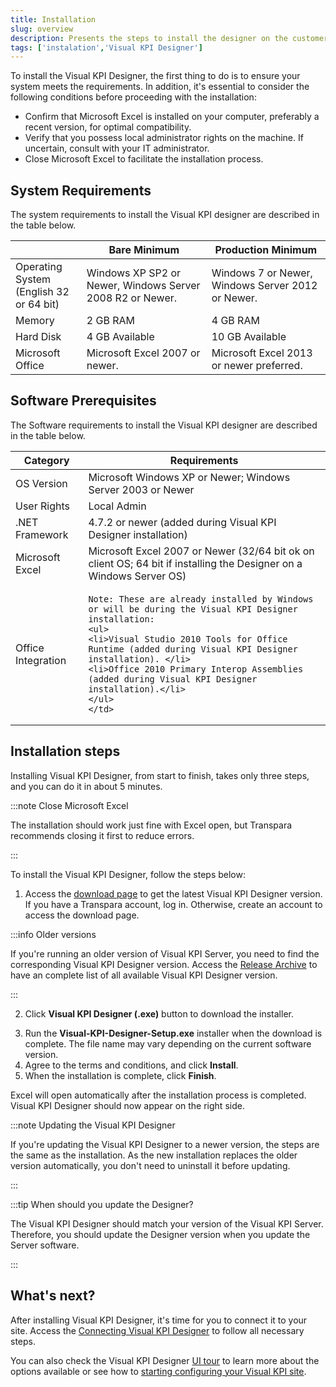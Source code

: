 ```yaml
---
title: Installation
slug: overview
description: Presents the steps to install the designer on the customer machine.
tags: ['instalation','Visual KPI Designer']
---
```



To install the Visual KPI Designer, the first thing to do is to ensure your system meets the requirements. In addition, it's essential to consider the following conditions before proceeding with the installation:

- Confirm that Microsoft Excel is installed on your computer, preferably a recent version, for optimal compatibility. 
- Verify that you possess local administrator rights on the machine. If uncertain, consult with your IT administrator. 
- Close Microsoft Excel to facilitate the installation process. 

## System Requirements

The system requirements to install the Visual KPI designer are described in the table below.

<table>
<thead>
  <tr>
    <th></th>
    <th>Bare Minimum</th>
    <th>Production Minimum</th>
  </tr>
</thead>
<tbody>
  <tr>
    <td>Operating System <br/>(English 32 or 64 bit)</td>
    <td>Windows XP SP2 or Newer, Windows Server 2008 R2 or Newer.</td>
    <td>Windows 7 or Newer, Windows Server 2012 or Newer.</td>
  </tr>
  <tr>
    <td>Memory</td>
    <td>2 GB RAM</td>
    <td>4 GB RAM</td>
  </tr>
  <tr>
    <td>Hard Disk</td>
    <td>4 GB Available</td>
    <td>10 GB Available</td>
  </tr>
  <tr>
    <td>Microsoft Office</td>
    <td>Microsoft Excel 2007 or newer.</td>
    <td>Microsoft Excel 2013 or newer preferred.</td>
  </tr>
</tbody>
</table>

## Software Prerequisites

The Software requirements to install the Visual KPI designer are described in the table below.

<table>
<thead>
  <tr>
    <th>Category</th>
    <th>Requirements</th>
  </tr>
</thead>
<tbody>
  <tr>
    <td>OS Version</td>
    <td>Microsoft Windows XP or Newer; Windows Server 2003 or Newer</td>
  </tr>
  <tr>
    <td>User Rights</td>
    <td>Local Admin</td>
  </tr>
  <tr>
    <td>.NET Framework</td>
    <td>4.7.2 or newer (added during Visual KPI Designer installation)</td>
  </tr>
  <tr>
    <td>Microsoft Excel</td>
    <td>Microsoft Excel 2007 or Newer (32/64 bit ok on client OS; 64 bit if installing the Designer on a Windows Server OS)</td>
  </tr>
  <tr>
    <td>Office Integration</td>
    <td>
    
    Note: These are already installed by Windows or will be during the Visual KPI Designer installation:    
    <ul> 
    <li>Visual Studio 2010 Tools for Office Runtime (added during Visual KPI Designer installation). </li>
    <li>Office 2010 Primary Interop Assemblies (added during Visual KPI Designer installation).</li>
    </ul>
    </td>
  </tr>
</tbody>
</table>

## Installation steps

Installing Visual KPI Designer, from start to finish, takes only three steps, and you can do it in about 5 minutes. 

:::note Close Microsoft Excel

The installation should work just fine with Excel open, but Transpara recommends closing it first to reduce errors.

:::

To install the Visual KPI Designer, follow the steps below:

1. Access the [download page](https://www.transpara.com/software-downloads/) to get the latest Visual KPI Designer version. If you have a Transpara account, log in. Otherwise, create an account to access the download page.

:::info Older versions

If you're running an older version of Visual KPI Server, you need to find the corresponding Visual KPI Designer version. Access the [Release Archive](https://www.transpara.com/download-archive/) to have an complete list of all available Visual KPI Designer version.

:::

2. Click **Visual KPI Designer (.exe)** button to download the installer.

<StylizedImage
  imgURL="img/docs/designer/getting-started/installation-downloadbutton.png"
  alt="Installation Download Button"
  wSize="800px"
/>

3. Run the **Visual-KPI-Designer-Setup.exe** installer when the download is complete. The file name may vary depending on the current software version.
4. Agree to the terms and conditions, and click **Install**.
5. When the installation is complete, click **Finish**.

Excel will open  automatically after the installation process is completed. Visual KPI  Designer should now appear on the right side.

:::note Updating the Visual KPI Designer

If you're updating the Visual KPI Designer to a newer version, the steps are the same as the installation. As the new installation replaces the older version automatically, you don't need to uninstall it before updating. 

:::

:::tip When should you update the Designer?

The Visual KPI Designer should match your version of the Visual KPI Server. Therefore, you should update the Designer version when you update the Server software.

::: 

## What's next?

After installing Visual KPI Designer, it's time for you to connect it to your site. Access the [Connecting Visual KPI Designer](/docs/visual-kpi-design/installation-and-setup/connecting) to follow all necessary steps.

You can also check the Visual KPI Designer [UI tour](docs/visual-kpi-design/installation-and-setup/ui-tour) to learn more about the options available or see how to [starting configuring your Visual KPI site](docs/visual-kpi-design/installation-and-setup/basic-setup).




